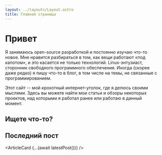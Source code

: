 ```yaml
---
layout: ../layouts/Layout.astro
title: Главная страница
---
```




# Привет

Я занимаюсь open-source разработкой и постоянно изучаю что-то новое. Мне
нравится разбираться в том, как вещи работают «под капотом», и это касается не
только технологий. Linux-энтузиаст, сторонник свободного программного
обеспечения. Иногда (скорее даже редко) я пишу что-то в блог, в том числе на
темы, не связанные с программированием.

Этот сайт -- мой крохотный интернет-уголок, где я делюсь своими мыслями. Здесь
вы можете найти мои статьи и обзоры некоторых проектов, над которыми я работал
ранее или работаю в данный момент.

## Ищете что-то?

<CardGrid>
    <CardLink
        title="Блог"
        description="Статьи и посты на разные темы"
        href="/blog"
    />
    <CardLink
        title="Проекты"
        description="Посмотреть мои проекты"
        href="/projects"
    />
    <CardLink
        title="Вики"
        description="Моя база знаний"
        href="https://wiki.shelepugin.ru"
        target="_blank"
    />
    <CardLink
        title="GitHub"
        description="Мой GitHub"
        href="https://github.com/shelepuginivan"
        target="_blank"
    />
</CardGrid>

## Последний пост

<ArticleCard {...(await latestPost())} />
